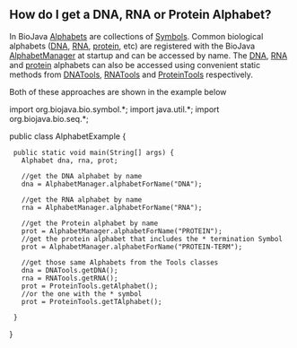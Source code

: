 == How do I get a DNA, RNA or Protein Alphabet? ==

In BioJava [http://www.biojava.org/docs/api14/org/biojava/bio/symbol/Alphabet.html Alphabets] are collections of [http://www.biojava.org/docs/api14/org/biojava/bio/symbol/Symbol.html Symbols]. Common biological alphabets ([[wp:DNA|DNA]], [[wp:RNA|RNA]], [[wp:protein|protein]], etc) are registered with the BioJava [http://www.biojava.org/docs/api14/org/biojava/bio/symbol/AlphabetManager.html AlphabetManager] at startup and can be accessed by name. The [[wp:DNA|DNA]], [[wp:RNA|RNA]] and [[wp:protein|protein]] alphabets can also be accessed using convenient static methods from [http://www.biojava.org/docs/api14/org/biojava/bio/seq/DNATools.html DNATools], [http://www.biojava.org/docs/api14/org/biojava/bio/seq/RNATools.html RNATools] and [http://www.biojava.org/docs/api14/org/biojava/bio/seq/ProteinTools.html ProteinTools] respectively.

Both of these approaches are shown in the example below

<java>
import org.biojava.bio.symbol.*;
import java.util.*;
import org.biojava.bio.seq.*;

public class AlphabetExample {
  public static void main(String[] args) {
    Alphabet dna, rna, prot;

    //get the DNA alphabet by name
    dna = AlphabetManager.alphabetForName("DNA");

    //get the RNA alphabet by name
    rna = AlphabetManager.alphabetForName("RNA");

    //get the Protein alphabet by name
    prot = AlphabetManager.alphabetForName("PROTEIN");
    //get the protein alphabet that includes the * termination Symbol
    prot = AlphabetManager.alphabetForName("PROTEIN-TERM");

    //get those same Alphabets from the Tools classes
    dna = DNATools.getDNA();
    rna = RNATools.getRNA();
    prot = ProteinTools.getAlphabet();
    //or the one with the * symbol
    prot = ProteinTools.getTAlphabet();

  }
}
</java>